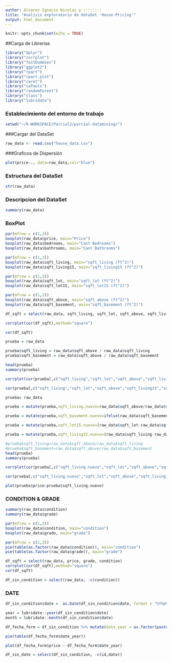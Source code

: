 ```yaml
---
author: Alvarez Ignacio Nicolas y ::::::::
title: "Analisis exploratorio de dataSet 'House-Pricing'"
output: html_document
---
```


```r
knitr::opts_chunk$set(echo = TRUE)
```

##Carga de Librerias
```r
library("dplyr")
library("corrplot")
library("fastDummies")
library("ggplot2")
library("rpart")
library("rpart.plot")
library("caret")
library("caTools")
library("randomForest")
library("class")
library("lubridate")
```
### Establecimiento del entorno de trabajo
```r
setwd("~/R-WORKSPACE/Parcial2/parcial-datamining/")
```

###Cargar del DataSet
```r

raw_data <- read.csv("house_data.csv")
```

###Graficos de Dispersión
```r

plot(price~., data=raw_data,col="blue")
```

### Estructura del DataSet
```r
str(raw_data)
```

### Descripcion del DataSet
```r
summary(raw_data)
```

### BoxPlot

```r
par(mfrow = c(1,3))
boxplot(raw_data$price, main="Price")
boxplot(raw_data$bedrooms, main="Cant Bedrooms")
boxplot(raw_data$bathrooms, main="Cant Bathrooms")
```

```r
par(mfrow = c(1,2))
boxplot(raw_data$sqft_living, main="sqft_living (ft^2)")
boxplot(raw_data$sqft_living15, main="sqft_living15 (ft^2)")
```

```r
par(mfrow = c(1,2))
boxplot(raw_data$sqft_lot, main="sqft_lot (ft^2)")
boxplot(raw_data$sqft_lot15, main="sqft_lot15 (ft^2)")
```

```r
par(mfrow = c(1,2))
boxplot(raw_data$sqft_above, main="sqft_above (ft^2)")
boxplot(raw_data$sqft_basement, main="sqft_basement (ft^2)")
```


```r
df_sqft = select(raw_data, sqft_living, sqft_lot, sqft_above, sqft_living15, sqft_lot15, sqft_basement)

corrplot(cor(df_sqft),method="square")

cor(df_sqft)

```


```r

prueba = raw_data

prueba$sqft_living = raw_data$sqft_above / raw_data$sqft_living
prueba$sqft_basement = raw_data$sqft_above / raw_data$sqft_basement

head(prueba)
summary(prueba)

corrplot(cor(prueba[,c("sqft_living","sqft_lot","sqft_above","sqft_living15","sqft_lot15","sqft_basement")]),method="square")

cor(prueba[,c("sqft_living","sqft_lot","sqft_above","sqft_living15","sqft_lot15","sqft_basement")])

```

```r

prueba= raw_data

prueba = mutate(prueba,sqft_living.nuevo=raw_data$sqft_above/raw_data$sqft_living)

prueba = mutate(prueba,sqft_basement.nuevo=ifelse(raw_data$sqft_basement>0,raw_data$sqft_above/raw_data$sqft_basement,0))

prueba = mutate(prueba,sqft_lot15.nuevo=(raw_data$sqft_lot-raw_data$sqft_lot15)/raw_data$sqft_lot)

prueba = mutate(prueba,sqft_living15.nuevo=(raw_data$sqft_living-raw_data$sqft_living15)/raw_data$sqft_living)

#prueba$sqft_living=raw_data$sqft_above/raw_data$sqft_living
#prueba$sqft_basement=raw_data$sqft_above/raw_data$sqft_basement
head(prueba)
summary(prueba)

corrplot(cor(prueba[,c("sqft_living.nuevo","sqft_lot","sqft_above","sqft_living15.nuevo","sqft_lot15.nuevo","sqft_basement.nuevo")]),method="square")

cor(prueba[,c("sqft_living.nuevo","sqft_lot","sqft_above","sqft_living15.nuevo","sqft_lot15.nuevo","sqft_basement.nuevo")])

```

```r
plot(prueba$price~prueba$sqft_living.nuevo)
```

### CONDITION & GRADE
```r
summary(raw_data$condition)
summary(raw_data$grade)
```

```r
par(mfrow = c(1,2))
boxplot(raw_data$condition, main="condition")
boxplot(raw_data$grade, main="grade")
```
```r
par(mfrow = c(1,2))
pie(table(as.factor(raw_data$condition)), main="condition")
pie(table(as.factor(raw_data$grade)), main="grade")
```

```r

df_sqft = select(raw_data, price, grade, condition)
corrplot(cor(df_sqft),method="square")
cor(df_sqft)

```

```r
df_sin_condition = select(raw_data, -c(condition))
```

### DATE

```r
df_sin_condition$date =  as.Date(df_sin_condition$date, format = "%Y%m%dT000000")

year = lubridate::year(df_sin_condition$date)
month = lubridate::month(df_sin_condition$date)

df_fecha_form = df_sin_condition %>% mutate(date_year = as.factor(paste(year,month, sep="/")))
```

```r
pie(table(df_fecha_form$date_year))
```

```r
plot(df_fecha_form$price ~ df_fecha_form$date_year)
```

```r
df_sin_date = select(df_sin_condition, -c(id,date))
```



